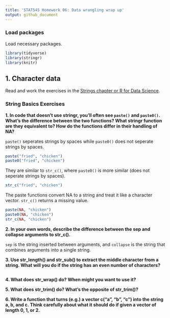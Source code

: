 ```yaml
---
title: 'STAT545 Homework 06: Data wrangling wrap up'
output: github_document
---
```


### Load packages

Load necessary packages.

```r
library(tidyverse)
library(stringr)
library(knitr)
```

## 1. Character data

Read and work the exercises in the [Strings chapter or R for Data Science](http://r4ds.had.co.nz/strings.html).

### String Basics Exercises

**1. In code that doesn’t use stringr, you’ll often see `paste()` and `paste0()`. What’s the difference between the two functions? What stringr function are they equivalent to? How do the functions differ in their handling of NA?**

`paste()` seperates strings by spaces while `paste0()` does not seperate strings by spaces. 

```r
paste("fried", "chicken")
paste0("fried", "chicken")
```

They are similar to `str_c()`, where `paste0()` is more similar (does not seperate strings by spaces).

```r
str_c("fried", "chicken")
```

The paste functions convert NA to a string and treat it like a character vector. `str_c()` returns a missing value. 

```r
paste(NA, "chicken")
paste0(NA, "chicken")
str_c(NA, "chicken")
```


**2. In your own words, describe the difference between the sep and collapse arguments to str_c().**

`sep` is the string inserted between arguments, and `collapse` is the string that combines arguments into a single string.

**3. Use str_length() and str_sub() to extract the middle character from a string. What will you do if the string has an even number of characters?**

```r

```


**4. What does str_wrap() do? When might you want to use it?**

**5. What does str_trim() do? What’s the opposite of str_trim()?**

**6. Write a function that turns (e.g.) a vector c("a", "b", "c") into the string a, b, and c. Think carefully about what it should do if given a vector of length 0, 1, or 2.**